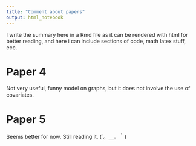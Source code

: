 ```yaml
---
title: "Comment about papers"
output: html_notebook
---
```

I write the summary here in a Rmd file as it can be rendered with html for better reading, and here i can include sections of code, math latex stuff, ecc.

# Paper 4
Not very useful, funny model on graphs, but it does not involve the use of covariates.

# Paper 5
Seems better for now. Still reading it.
(´。＿。｀)

